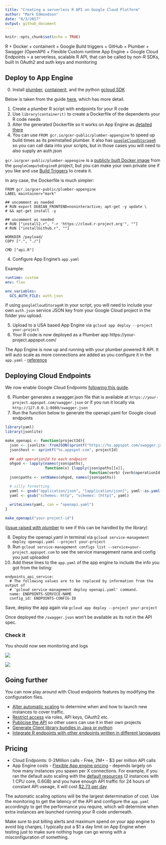 ```yaml
---
title: "Creating a serverless R API on Google Cloud Platform"
author: "Mark Edmondson"
date: "8/3/2017"
output: github_document
---
```


```r
knitr::opts_chunk$set(echo = TRUE)
```

R + Docker + containerit + Google Build triggers + GitHub + Plumber + Swagger (OpenAPI) + Flexible Custom runtime App Engine + Google Cloud Endpoints = a serverless, scalable R API, that can be called by non-R SDKs, built in OAuth2 and auth keys and monitoring 

## Deploy to App Engine

0. Install [plumber](https://www.rplumber.io/), [containerit](https://github.com/o2r-project/containerit), and the python [gcloud SDK](https://cloud.google.com/sdk/downloads)

Below is taken from the guide [here](demoDockerAppEngine/README.md), which has more detail. 

1. Create a plumber R script with endpoints for your R code
2. Use `library(containerit)` to create a Dockerfile of the dependents your R code needs
3. Alter the generated Dockerfile so it works on App Engine as [detailed there](demoDockerAppEngine/README.md)
4. You can use `FROM gcr.io/gcer-public/plumber-appengine` to speed up build times as its preinstalled plumber.  It also has [`googleCloudStorageR`](https://github.com/cloudyr/googleCloudStorageR) so you can call data into your scripts, but in those cases you will need to also supply an auth.json

`gcr.io/gcer-public/plumber-appengine` is a [publicly built Docker image](https://cloudyr.github.io/googleComputeEngineR/articles/docker.html#public-docker-images) from the `googleComputeEngineR` project, but you can make your own private one if you like and use [Build Triggers](https://cloud.google.com/container-builder/docs/how-to/build-triggers) to create it. 

In any case, the Dockerfile is much simpler:

```
FROM gcr.io/gcer-public/plumber-appengine
LABEL maintainer="mark"

## uncomment as needed
# RUN export DEBIAN_FRONTEND=noninteractive; apt-get -y update \
# && apt-get install -y 
 
## uncomment as needed
# RUN ["install2.r", "-r 'https://cloud.r-project.org'", ""]
# RUN ["installGithub.r", ""]

WORKDIR /payload/
COPY [".", "./"]

CMD ["api.R"]
```

4. Configure App Engine's `app.yaml`

Example:

```yaml
runtime: custom
env: flex

env_variables:
  GCS_AUTH_FILE: auth.json
```

If using `googleCloudStorageR` in your script, you will need to include your own `auth.json` service JSON key from your Google Cloud project in the folder you upload.

5. Upload to a USA based App Engine via `gcloud app deploy --project your-project`
6. Your R code is now deployed as a Plumber app https://your-project.appspot.com/

The App Engine is now up and running with your plumber powered R API.  It will auto scale as more connections are added as you configure it in the `app.yaml` - [reference](https://cloud.google.com/appengine/docs/standard/python/config/appref)

## Deploying Cloud Endpoints

We now enable Google Cloud Endpoints [following this guide](https://cloud.google.com/endpoints/docs/get-started-app-engine#deploy_configuration).

6. Plumber generates a swagger.json file that is available at `https://your-project.appspot.com/swagger.json` or if you run it locally via `http://127.0.0.1:8080/swagger.json`
7. Run the function below to generate the openapi.yaml for Google cloud endpoints

```r
library(yaml)
library(jsonlite)

make_openapi <- function(projectId){
  json <- jsonlite::fromJSON(sprintf("https://%s.appspot.com/swagger.json", projectId))
  json$host <- sprintf("%s.appspot.com", projectId)
  
  ## add operationId to each endpoint
  ohgod <- lapply(names(json$paths), 
                  function(x) {lapply(json$paths[[x]], 
                                      function(verb) {verb$operationId <- basename(x);verb})})
  json$paths <- setNames(ohgod, names(json$paths))

  # silly formatting
  yaml <- gsub("application/json", "[application/json]", yaml::as.yaml(json))
  yaml <- gsub("schemes: http", "schemes: [http]", yaml)
  
  writeLines(yaml, con = "openapi.yaml")
}

make_openapi("your-project-id")

```
([issue raised with plumber](https://github.com/trestletech/plumber/issues/154) to see if this can be handled by the library)

8. Deploy the openapi.yaml in terminal via `gcloud service-management deploy openapi.yaml --project your-project`
9. Run `gcloud service-management configs list --service=your-project.appspot.com` to see the service management name and config you just uploaded
10. Add these lines to the `app.yaml` of the app engine to include the info you got from the listing:

```
endpoints_api_service:
  # The following values are to be replaced by information from the output of
  # 'gcloud service-management deploy openapi.yaml' command.
  name: ENDPOINTS-SERVICE-NAME
  config_id: ENDPOINTS-CONFIG-ID
```

Save, deploy the app again via `gcloud app deploy --project your-project`

Once deployed the `/swagger.json` won't be available as its not in the API spec. 

### Check it

You should now see monitoring and logs

![](pics/logs.png)

![](pics/monitoring.png)


## Going further

You can now play around with Cloud endpoints features by modifying the configuration files.  

- [Alter automatic scaling](https://cloud.google.com/appengine/docs/flexible/nodejs/configuring-your-app-with-app-yaml#automatic_scaling) to determine when and how to launch new instances to cover traffic.
- [Restrict access](https://cloud.google.com/endpoints/docs/api-access-overview) via roles, API keys, OAuth2 etc. 
- [Publicise the API](https://cloud.google.com/endpoints/docs/control-api-callers) so other users can use it in their own projects
- [Generate Client library bundles in Java or python](https://cloud.google.com/endpoints/docs/frameworks/python/gen_clients)
- [Integrate R endpoints with other endpoints written in different langauges](https://cloudplatform.googleblog.com/2016/06/creating-a-scalable-API-with-microservices.html)

## Pricing

* Cloud Endpoints: 0-2Million calls - Free, 2M+ - $3 per million API calls
* App Engine costs - [Flexible App engine pricing](https://cloud.google.com/appengine/pricing#flexible-environment-instances) - depends largely on how many instances you spawn per X connections.  For example, if you ran the default auto scaling with the [default resources](https://cloud.google.com/appengine/docs/flexible/nodejs/configuring-your-app-with-app-yaml#resource-settings) (2 instances with 1 CPU core, 0.6GB) and you have enough API traffic for 24 hours of constant API useage, it will cost [$2.73 per day](https://cloud.google.com/products/calculator/#id=44336162-27f9-41b7-94a4-73036357e6d6)

The automatic scaling options will be the largest determination of cost.  Use the monitoring to get the latency of the API and configure the `app.yaml` accordingly to get the performance you require, which will determine when extra instances are launched running your R code underneath.

Make sure to put billing alerts and maximum spend on your app engine to avoid big charges, I typically put a $1 a day limit on App Engine when testing just to make sure nothing huge can go wrong with a misconfiguration of something.  


